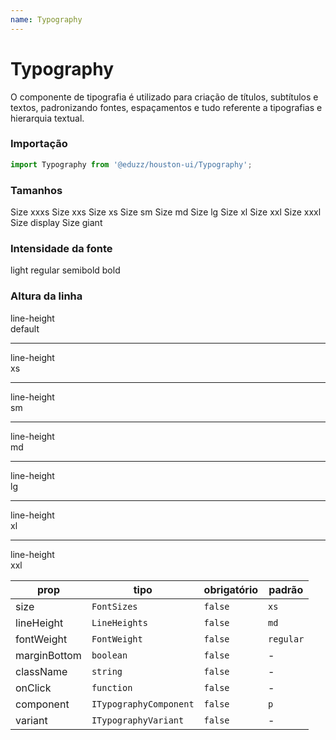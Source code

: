 ```yaml
---
name: Typography
---
```




# Typography

O componente de tipografia é utilizado para criação de títulos, subtítulos e textos, padronizando fontes, espaçamentos e tudo
referente a tipografias e hierarquia textual.

### Importação

```js
import Typography from '@eduzz/houston-ui/Typography';
```

### Tamanhos

<Playground>
  <Typography size='xxxs'>Size xxxs</Typography>
  <Typography size='xxs'>Size xxs</Typography>
  <Typography size='xs'>Size xs</Typography>
  <Typography size='sm'>Size sm</Typography>
  <Typography size='md'>Size md</Typography>
  <Typography size='lg'>Size lg</Typography>
  <Typography size='xl'>Size xl</Typography>
  <Typography size='xxl'>Size xxl</Typography>
  <Typography size='xxxl'>Size xxxl</Typography>
  <Typography size='display'>Size display</Typography>
  <Typography size='giant'>Size giant</Typography>
</Playground>

### Intensidade da fonte

<Playground>
  <Typography fontWeight='light'>light</Typography>
  <Typography fontWeight='regular'>regular</Typography>
  <Typography fontWeight='semibold'>semibold</Typography>
  <Typography fontWeight='bold'>bold</Typography>
</Playground>

### Altura da linha

<Playground>
  <Typography lineHeight='default'>
    line-height
    <br />
    default
  </Typography>
  <hr style={{ margin: '10px 0' }} />
  <Typography lineHeight='xs'>
    line-height
    <br />
    xs
  </Typography>
  <hr style={{ margin: '10px 0' }} />
  <Typography lineHeight='sm'>
    line-height
    <br />
    sm
  </Typography>
  <hr style={{ margin: '10px 0' }} />
  <Typography lineHeight='md'>
    line-height
    <br />
    md
  </Typography>
  <hr style={{ margin: '10px 0' }} />
  <Typography lineHeight='lg'>
    line-height
    <br />
    lg
  </Typography>
  <hr style={{ margin: '10px 0' }} />
  <Typography lineHeight='xl'>
    line-height
    <br />
    xl
  </Typography>
  <hr style={{ margin: '10px 0' }} />
  <Typography lineHeight='xxl'>
    line-height
    <br />
    xxl
  </Typography>
</Playground>

| prop         | tipo                   | obrigatório | padrão    |
| ------------ | ---------------------- | ----------- | --------- |
| size         | `FontSizes`            | `false`     | `xs`      |
| lineHeight   | `LineHeights`          | `false`     | `md`      |
| fontWeight   | `FontWeight`           | `false`     | `regular` |
| marginBottom | `boolean`              | `false`     | -         |
| className    | `string`               | `false`     | -         |
| onClick      | `function`             | `false`     | -         |
| component    | `ITypographyComponent` | `false`     | `p`       |
| variant      | `ITypographyVariant`   | `false`     | -         |
